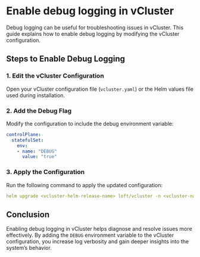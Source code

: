 # Enable debug logging in vCluster

Debug logging can be useful for troubleshooting issues in vCluster. This guide explains how to enable debug logging by modifying the vCluster configuration.

## Steps to Enable Debug Logging

### 1. Edit the vCluster Configuration

Open your vCluster configuration file (`vcluster.yaml`) or the Helm values file used during installation.

### 2. Add the Debug Flag

Modify the configuration to include the debug environment variable:

```yaml
controlPlane:
  statefulSet:
    env:
    - name: "DEBUG"
      value: "true"
```

### 3. Apply the Configuration

Run the following command to apply the updated configuration:

```yaml
helm upgrade <vcluster-helm-release-name> loft/vcluster -n <vcluster-namespace> -f vcluster.yaml
```

## Conclusion

Enabling debug logging in vCluster helps diagnose and resolve issues more effectively. By adding the `DEBUG` environment variable to the vCluster configuration, you increase log verbosity and gain deeper insights into the system’s behavior.
